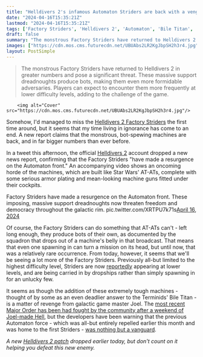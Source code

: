 ```yaml
---
title: "Helldivers 2's infamous Automaton Striders are back with a vengeance, just as players thought they were turning the tide against Game Master Joel"
date: "2024-04-16T15:35:21Z"
lastmod: "2024-04-16T15:35:21Z"
tags: ['Factory Striders', 'Helldivers 2', 'Automaton', 'Bile Titan', 'Terminids']
draft: false
summary: "The monstrous Factory Striders have returned to Helldivers 2 in greater numbers and pose a significant threat. These massive support dreadnoughts produce bots, making them even more formidable adversaries. Players can expect to encounter them more frequently at lower difficulty levels, adding to the challenge of the game."
images: ["https://cdn.mos.cms.futurecdn.net/UBUAbs2LR2KgJbpSH2h3r4.jpg"]
layout: PostSimple
---
```

> The monstrous Factory Striders have returned to Helldivers 2 in greater numbers and pose a significant threat. These massive support dreadnoughts produce bots, making them even more formidable adversaries. Players can expect to encounter them more frequently at lower difficulty levels, adding to the challenge of the game.


        <img alt="Cover" src="https://cdn.mos.cms.futurecdn.net/UBUAbs2LR2KgJbpSH2h3r4.jpg"/>
        
Somehow, I'd managed to miss the [Helldivers 2 Factory Striders](https://www.gamesradar.com/helldivers-2-factory-striders/) the first time around, but it seems that my time living in ignorance has come to an end. A new report claims that the monstrous, bot-spewing machines are back, and in far bigger numbers than ever before.

In a tweet this afternoon, the official [Helldivers 2](https://www.gamesradar.com/helldivers-2-guide/) account dropped a new news report, confirming that the Factory Striders "have made a resurgence on the Automaton front." An accompanying video shows an oncoming horde of the machines, which are built like Star Wars' AT-ATs, complete with some serious armor plating and mean-looking machine guns fitted under their cockpits.

Factory Striders have made a resurgence on the Automaton front. These imposing, massive support dreadnoughts now threaten freedom and democracy throughout the galactic rim. pic.twitter.com/XRTPU7k71s[April 16, 2024](https://twitter.com/helldivers2/status/1780235765873553889)

Of course, the Factory Striders can do something that AT-ATs can't - left long enough, they produce bots of their own, as documented by the squadron that drops out of a machine's belly in that broadcast. That means that even one spawning in can turn a mission on its head, but until now, that was a relatively rare occurrence. From today, however, it seems that we'll be seeing a lot more of the Factory Striders. Previously all-but limited to the highest difficulty level, Striders are now [reportedly](https://www.reddit.com/r/Helldivers/comments/1c5bw48/psa_patch_massively_buffed_factory_strider_spawn/) appearing at lower levels, and are being carried in by dropships rather than simply spawning in for an unlucky few.

It seems as though the addition of these extremely tough machines - thought of by some as an even deadlier answer to the Terminids' Bile Titan - is a matter of revenge from galactic game master Joel. The [most recent Major Order has been had fought by the community after a weekend of Joel-made Hell](https://www.gamesradar.com/with-20-hours-to-go-helldivers-2-players-are-finally-in-position-to-succeed-the-latest-major-order-after-game-master-joel-gave-them-hell-all-weekend/), but the developers have been warning that the previous Automaton force - which was all-but entirely repelled earlier this month and was home to the first Striders - [was nothing but a vanguard](https://www.gamesradar.com/helldivers-2-game-master-joel-says-sike-the-previous-automaton-force-was-merely-a-vanguard-and-now-a-massive-fleet-is-assaulting-cyberstan-and-the-surrounding-planets/).

*A new *[<em>Helldivers 2 patch</em>](https://www.gamesradar.com/helldivers-2-patch-confirms-what-must-be-wretched-automaton-sabotage-because-none-of-my-weapons-are-working-as-intended/)* dropped earlier today, but don't count on it helping you defeat this new enemy.*
        